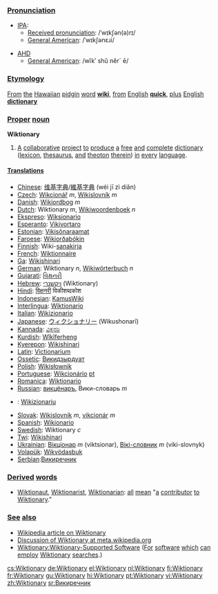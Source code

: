 {{Wikipedia}}
===[[Pronunciation]]===
*[[International Phonetic Alphabet|IPA]]:
**[[Received pronunciation]]: /ˈwɪkʃən(ə)rɪ/
**[[w:American English|General American]]: /ˈwɪkʃənɛɹi/ 

*[[AHD]]
**[[General American]]: /wĭkʹ shŭ nĕr´ ē/

===[[Etymology]]===
[[From]] [[the]] [[Hawaiian]] [[pidgin]] [[word]] '''[[wiki]]''', [[from]] [[English]] '''[[quick]]''', [[plus]] [[English]] '''[[dictionary]]'''

===[[Proper]] [[noun]]===
'''Wiktionary'''

# [[A]] [[collaborate|collaborative]] [[project]] [[to]] [[produce]] [[a]] [[free]] [[and]] [[complete]] [[dictionary]] ([[lexicon]], [[thesaurus]], [[and]] [[theoton]] [[therein]]) [[in]] [[every]] [[language]].

==== [[Translation]]s ====
*[[Chinese]]: [[维基字典]]/[[維基字典]] (wéi jī zì diǎn)
*[[Czech]]: [[Wikcionář]] ''m'', [[Wikislovník]] ''m''
*[[Danish]]: [[Wikiordbog]] ''m''
*[[Dutch]]: Wiktionary ''m'', [[Wikiwoordenboek]] ''n''
*[[Ekspreso]]: [[Wiksionario]]
*[[Esperanto]]: [[Vikivortaro]]
*[[Estonian]]: [[Vikisõnaraamat]]
*[[Faroese]]: [[Wikiorðabókin]]
*[[Finnish]]: Wiki-[[sanakirja]]
*[[French]]: [[Wiktionnaire]]
*[[Ga]]: [[Wikishinari]]
*[[German]]: Wiktionary ''n'', [[Wikiwörterbuch]] ''n''
*[[Gujarati]]: [[વિક્ષનરી]]
*[[Hebrew]]: [[ויקשנרי]] (Wiktionary)
*[[Hindi]]: [[विक्षनरी]] विकीशब्दकोश
*[[Indonesian]]: [[KamusWiki]]
*[[Interlingua]]: [[Wiktionario]]
*[[Italian]]: [[Wikizionario]]
*[[Japanese]]: [[ウィクショナリー]] (Wikushonarī) <!-- "latin small letter i with macron" works? -->
*[[Kannada]]: [[ವಿಕ್ಷನರಿ]]
*[[Kurdish]]: [[Wîkîferheng]]
*[[Kyerepon]]: [[Wikishinari]]
*[[Latin]]: [[Victionarium]]
*[[Ossetic]]: [[Викидзырдуат]]
*[[Polish]]: [[Wikisłownik]]
*[[Portuguese]]: [[Wikcionário]] [[:pt:Wikcionário|pt]]
*[[Romanica]]: [[Wiktionario]]
*[[Russian]]: [[викцёнаръ]], Вики-словарь ''m''
*{{scn}}: [[Wikizionariu]]
*[[Slovak]]: [[Wikislovník]] ''m'', [[vikcionár]] ''m''
*[[Spanish]]: [[Wikionario]]
*[[Swedish]]: Wiktionary ''c''
*[[Twi]]: [[Wikishinari]]
*[[Ukrainian]]: [[Вікціонар]] ''m'' (viktsionar), [[Вікі-словник]] ''m'' (viki-slovnyk)
*[[Volapük]]: [[Wikvödasbuk]]
*[[Serbian]]:[[Викиречник]]

===[[Derived]] [[words]]===
*[[Wiktionary:List of protologisms#W|Wiktionaut]], [[Wiktionary:List of protologisms#W|Wiktionarist]], [[Wiktionarian]]: [[all]] [[mean]] "[[a]] [[contribute|contributor]] [[to]] [[Wiktionary]]."

=== [[See]] [[also]] ===
* [[w:Wiktionary|Wikipedia article on Wiktionary]]
* [[m:Wiktionary|Discussion of Wiktionary at meta.wikipedia.org]]
* [[Wiktionary:Wiktionary-Supported Software]]  ([[For]] [[software]] [[which]] [[can]] [[employ]] [[Wiktionary]] [[search|searches]].)

[[cs:Wiktionary]]
[[de:Wiktionary]]
[[el:Wiktionary]]
[[nl:Wiktionary]]
[[fi:Wiktionary]]
[[fr:Wiktionary]]
[[gu:Wiktionary]]
[[hi:Wiktionary]]
[[pt:Wiktionary]]
[[vi:Wiktionary]]
[[zh:Wiktionary]]
[[sr:Викиречник]]
